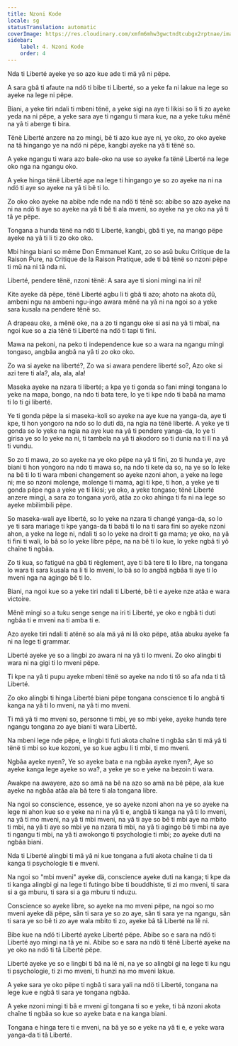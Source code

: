 ```yaml
---
title: Nzoni Kode
locale: sg
statusTranslation: automatic
coverImage: https://res.cloudinary.com/xmfm6mhw3gwctndtcubgx2rptnae/image/upload/v1741354419/small_cover_la_gran_rebelion_28716e29d2.webp
sidebar:
    label: 4. Nzoni Kode
    order: 4
---
```

Nda ti Liberté ayeke ye so azo kue ade ti mä yâ ni pëpe.

A sara gbâ ti afaute na ndö ti bibe ti Liberté, so a yeke fa ni lakue na lege so ayeke na lege ni pëpe.

Biani, a yeke tiri ndali ti mbeni tënë, a yeke sigi na aye ti likisi so li ti zo ayeke yeda na ni pëpe, a yeke sara aye ti ngangu ti mara kue, na a yeke tuku mênë na yâ ti aberge ti bira.

Tënë Liberté anzere na zo mingi, bê ti azo kue aye ni, ye oko, zo oko ayeke na tâ hingango ye na ndö ni pëpe, kangbi ayeke na yâ ti tënë so.

A yeke ngangu ti wara azo bale-oko na use so ayeke fa tënë Liberté na lege oko nga na ngangu oko.

A yeke hinga tënë Liberté ape na lege ti hingango ye so zo ayeke na ni na ndö ti aye so ayeke na yâ ti bê ti lo.

Zo oko oko ayeke na abibe nde nde na ndö ti tënë so: abibe so azo ayeke na ni na ndö ti aye so ayeke na yâ ti bê ti ala mveni, so ayeke na ye oko na yâ ti tâ ye pëpe.

Tongana a hunda tënë na ndö ti Liberté, kangbi, gbâ ti ye, na mango pëpe ayeke na yâ ti li ti zo oko oko.

Mbi hinga biani so même Don Emmanuel Kant, zo so asû buku Critique de la Raison Pure, na Critique de la Raison Pratique, ade ti bâ tënë so nzoni pëpe ti mû na ni tâ nda ni.

Liberté, pendere tënë, nzoni tënë: A sara aye ti sioni mingi na iri ni!

Kite ayeke dä pëpe, tënë Liberté agbu li ti gbâ ti azo; ahoto na akota dû, ambeni ngu na ambeni ngu-ingo awara mênë na yâ ni na ngoi so a yeke sara kusala na pendere tënë so.

A drapeau oke, a mênë oke, na a zo ti ngangu oke si asi na yâ ti mbaï, na ngoi kue so a zia tënë ti Liberté na ndö ti tapi ti fini.

Mawa na pekoni, na peko ti independence kue so a wara na ngangu mingi tongaso, angbâa angbâ na yâ ti zo oko oko.

Zo wa si ayeke na liberté?, Zo wa si awara pendere liberté so?, Azo oke si azi tere ti ala?, ala, ala, ala!

Maseka ayeke na nzara ti liberté; a kpa ye ti gonda so fani mingi tongana lo yeke na mapa, bongo, na ndo ti bata tere, lo ye ti kpe ndo ti babâ na mama ti lo ti gi liberté.

Ye ti gonda pëpe la si maseka-koli so ayeke na aye kue na yanga-da, aye ti kpe, ti hon yongoro na ndo so lo duti dä, na ngia na tënë liberté. A yeke ye ti gonda so lo yeke na ngia na aye kue na yâ ti pendere yanga-da, lo ye ti girisa ye so lo yeke na ni, ti tambela na yâ ti akodoro so ti dunia na ti lï na yâ ti vundu.

So zo ti mawa, zo so ayeke na ye oko pëpe na yâ ti fini, zo ti hunda ye, aye biani ti hon yongoro na ndo ti mawa so, na ndo ti kete da so, na ye so lo leke na bê ti lo ti wara mbeni changement so ayeke nzoni ahon, a yeke na lege ni; me so nzoni molenge, molenge ti mama, agi ti kpe, ti hon, a yeke ye ti gonda pëpe nga a yeke ye ti likisi; ye oko, a yeke tongaso; tënë Liberté anzere mingi, a sara zo tongana yorö, atâa zo oko ahinga ti fa ni na lege so ayeke mbilimbili pëpe.

So maseka-wali aye liberté, so lo yeke na nzara ti changé yanga-da, so lo ye ti sara mariage ti kpe yanga-da ti babâ ti lo na ti sara fini so ayeke nzoni ahon, a yeke na lege ni, ndali ti so lo yeke na droit ti ga mama; ye oko, na yâ ti fini ti wali, lo bâ so lo yeke libre pëpe, na na bê ti lo kue, lo yeke ngbâ ti yô chaîne ti ngbâa.

Zo ti kua, so fatigué na gbâ ti règlement, aye ti bâ tere ti lo libre, na tongana lo wara ti sara kusala na li ti lo mveni, lo bâ so lo angbâ ngbâa ti aye ti lo mveni nga na agingo bê ti lo.

Biani, na ngoi kue so a yeke tiri ndali ti Liberté, bê ti e ayeke nze atâa e wara victoire.

Mênë mingi so a tuku senge senge na iri ti Liberté, ye oko e ngbâ ti duti ngbâa ti e mveni na ti amba ti e.

Azo ayeke tiri ndali ti atënë so ala mä yâ ni lâ oko pëpe, atâa abuku ayeke fa ni na lege ti grammar.

Liberté ayeke ye so a lingbi zo awara ni na yâ ti lo mveni. Zo oko alingbi ti wara ni na gigi ti lo mveni pëpe.

Ti kpe na yâ ti pupu ayeke mbeni tënë so ayeke na ndo ti tö so afa nda ti tâ Liberté.

Zo oko alingbi ti hinga Liberté biani pëpe tongana conscience ti lo angbâ ti kanga na yâ ti lo mveni, na yâ ti mo mveni.

Ti mä yâ ti mo mveni so, personne ti mbi, ye so mbi yeke, ayeke hunda tere ngangu tongana zo aye biani ti wara Liberté.

Na mbeni lege nde pëpe, e lingbi ti futi akota chaîne ti ngbâa sân ti mä yâ ti tënë ti mbi so kue kozoni, ye so kue agbu li ti mbi, ti mo mveni.

Ngbâa ayeke nyen?, Ye so ayeke bata e na ngbâa ayeke nyen?, Aye so ayeke kanga lege ayeke so wa?, a yeke ye so e yeke na bezoin ti wara.

Awakpe na awayere, azo so amä na bê na azo so amä na bê pëpe, ala kue ayeke na ngbâa atâa ala bâ tere ti ala tongana libre.

Na ngoi so conscience, essence, ye so ayeke nzoni ahon na ye so ayeke na lege ni ahon kue so e yeke na ni na yâ ti e, angbâ ti kanga na yâ ti lo mveni, na yâ ti mo mveni, na yâ ti mbi mveni, na yâ ti aye so bê ti mbi aye na mbito ti mbi, na yâ ti aye so mbi ye na nzara ti mbi, na yâ ti agingo bê ti mbi na aye ti ngangu ti mbi, na yâ ti awokongo ti psychologie ti mbi; zo ayeke duti na ngbâa biani.

Nda ti Liberté alingbi ti mä yâ ni kue tongana a futi akota chaîne ti da ti kanga ti psychologie ti e mveni.

Na ngoi so "mbi mveni" ayeke dä, conscience ayeke duti na kanga; ti kpe da ti kanga alingbi gi na lege ti futingo bibe ti bouddhiste, ti zi mo mveni, ti sara si a ga mburu, ti sara si a ga mburu ti nduzu.

Conscience so ayeke libre, so ayeke na mo mveni pëpe, na ngoi so mo mveni ayeke dä pëpe, sân ti sara ye so zo aye, sân ti sara ye na ngangu, sân ti sara ye so bê ti zo aye wala mbito ti zo, ayeke bâ tâ Liberté na lê ni.

Bibe kue na ndö ti Liberté ayeke Liberté pëpe. Abibe so e sara na ndö ti Liberté ayo mingi na tâ ye ni. Abibe so e sara na ndö ti tënë Liberté ayeke na ye oko na ndö ti tâ Liberté pëpe.

Liberté ayeke ye so e lingbi ti bâ na lê ni, na ye so alingbi gi na lege ti ku ngu ti psychologie, ti zi mo mveni, ti hunzi na mo mveni lakue.

A yeke sara ye oko pëpe ti ngbâ ti sara yali na ndö ti Liberté, tongana na lege kue e ngbâ ti sara ye tongana ngbâa.

A yeke nzoni mingi ti bâ e mveni gï tongana ti so e yeke, ti bâ nzoni akota chaîne ti ngbâa so kue so ayeke bata e na kanga biani.

Tongana e hinga tere ti e mveni, na bâ ye so e yeke na yâ ti e, e yeke wara yanga-da ti tâ Liberté.

